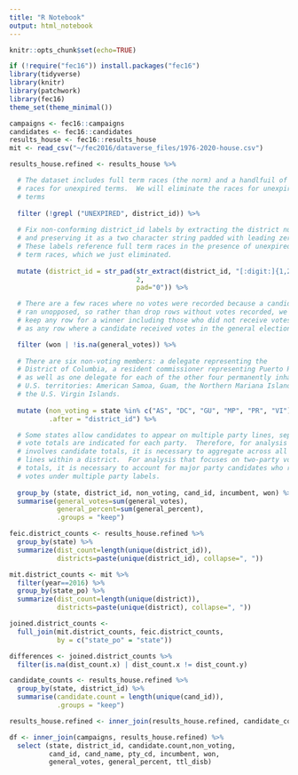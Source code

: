 ```yaml
---
title: "R Notebook"
output: html_notebook
---
```



```r
knitr::opts_chunk$set(echo=TRUE)
```

```r
if (!require("fec16")) install.packages("fec16")
library(tidyverse)
library(knitr)
library(patchwork)
library(fec16)
theme_set(theme_minimal())
```

```r
campaigns <- fec16::campaigns
candidates <- fec16::candidates
results_house <- fec16::results_house
mit <- read_csv("~/fec2016/dataverse_files/1976-2020-house.csv")
```

```r
results_house.refined <- results_house %>% 

  # The dataset includes full term races (the norm) and a handlfuil of
  # races for unexpired terms.  We will eliminate the races for unexpired
  # terms
  
  filter (!grepl ("UNEXPIRED", district_id)) %>%
  
  # Fix non-conforming district_id labels by extracting the district number
  # and preserving it as a two character string padded with leading zeros.
  # These labels reference full term races in the presence of unexpired
  # term races, which we just eliminated.
  
  mutate (district_id = str_pad(str_extract(district_id, "[:digit:]{1,2}"),
                                2, 
                                pad="0")) %>%

  # There are a few races where no votes were recorded because a candidate
  # ran unopposed, so rather than drop rows without votes recorded, we
  # keep any row for a winner including those who did not receive votes as well
  # as any row where a candidate received votes in the general election.

  filter (won | !is.na(general_votes)) %>%
  
  # There are six non-voting members: a delegate representing the 
  # District of Columbia, a resident commissioner representing Puerto Rico, 
  # as well as one delegate for each of the other four permanently inhabited 
  # U.S. territories: American Samoa, Guam, the Northern Mariana Islands and 
  # the U.S. Virgin Islands.
  
  mutate (non_voting = state %in% c("AS", "DC", "GU", "MP", "PR", "VI"),
          .after = "district_id") %>%

  # Some states allow candidates to appear on multiple party lines, separate 
  # vote totals are indicated for each party.  Therefore, for analysis that 
  # involves candidate totals, it is necessary to aggregate across all party 
  # lines within a district.  For analysis that focuses on two-party vote 
  # totals, it is necessary to account for major party candidates who receive 
  # votes under multiple party labels.
  
  group_by (state, district_id, non_voting, cand_id, incumbent, won) %>%
  summarise(general_votes=sum(general_votes), 
            general_percent=sum(general_percent),
            .groups = "keep")
```

```r
feic.district_counts <- results_house.refined %>%
  group_by(state) %>% 
  summarize(dist_count=length(unique(district_id)),
            districts=paste(unique(district_id), collapse=", "))

mit.district_counts <- mit %>%
  filter(year==2016) %>%
  group_by(state_po) %>% 
  summarize(dist_count=length(unique(district)),
            districts=paste(unique(district), collapse=", "))

joined.district_counts <- 
  full_join(mit.district_counts, feic.district_counts, 
            by = c("state_po" = "state"))

differences <- joined.district_counts %>%
  filter(is.na(dist_count.x) | dist_count.x != dist_count.y)

candidate_counts <- results_house.refined %>% 
  group_by(state, district_id) %>%
  summarise(candidate.count = length(unique(cand_id)),
            .groups = "keep")

results_house.refined <- inner_join(results_house.refined, candidate_counts) 

df <- inner_join(campaigns, results_house.refined) %>%
  select (state, district_id, candidate.count,non_voting, 
          cand_id, cand_name, pty_cd, incumbent, won, 
          general_votes, general_percent, ttl_disb)
```
